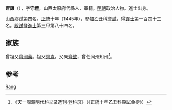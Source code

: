 {{Otheruses|齐让}}
'''齊讓'''（{{bd|1414年||？}}），字'''守禮'''，山西太原府代縣人，軍籍。[[明朝|明朝]]政治人物。進士出身。

山西鄉試第四名。[[正统_(年号)|正統]]十年（1445年），參加乙丑科[[會試|會試]]，得[[貢士|貢士]]第一百四十三名。[[殿試|殿試]]登[[進士|進士]]第三甲第八十四名。

== 家族 ==
曾祖父[[齊國義|齊國義]]。祖父[[齊貴|齊貴]]。父亲[[齊整|齊整]]，曾任同州知州<ref>《天一阁藏明代科举录选刊·登科录》（《正統十年乙丑科殿試金榜》）</ref>。

== 参考 ==
{{reflist}}

{{明朝人物小作品}}
{{正統十年乙丑科殿試金榜}}

{{Authority control}}
{{DEFAULTSORT:Qi齐}}
[[Category:齊姓|Rang]]